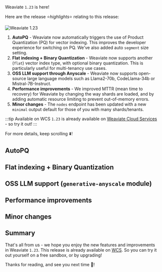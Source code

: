 Weaviate `1.23` is here!

Here are the release ⭐️*highlights*⭐️ relating to this release:

![Weaviate 1.23](./img/hero.png)

<!-- truncate -->
1. **AutoPQ** - Weaviate now automatically triggers the use of Product Quantization (PQ) for vector indexing. This improves the developer experience for switching on PQ. We've also added auto `segment` size setting.
2. **Flat indexing + Binary Quantization** - Weaviate now supports another (`flat`) vector index type, with optional binary quantization. This is particularly useful for multi-tenancy use cases.
3. **OSS LLM support through Anyscale** - Weaviate now supports open-source large language models such as Llama2-70b, CodeLlama-34b or Mistral-7B-Instruct.
4. **Performance improvements** - We improved MTTR (mean time to recovery) for Weaviate by changing the way shards are loaded, and by adding automatic resource limiting to prevent out-of-memory errors.
5. **Minor changes** - The `nodes` endpoint has been updated with a new `minimal` output default for those of you with many shards/tenants.

:::tip Available on WCS
`1.23` is already available on [Weaviate Cloud Services](https://console.weaviate.cloud/) - so try it out!
:::

For more details, keep scrolling ⬇️!

## AutoPQ

## Flat indexing + Binary Quantization



## OSS LLM support (`generative-anyscale` module)

## Performance improvements

## Minor changes

## Summary

That's all from us - we hope you enjoy the new features and improvements in Weaviate `1.23`. This release is already available on [WCS](https://console.weaviate.cloud/). So you can try it out yourself on a free sandbox, or by upgrading!

Thanks for reading, and see you next time 👋!
